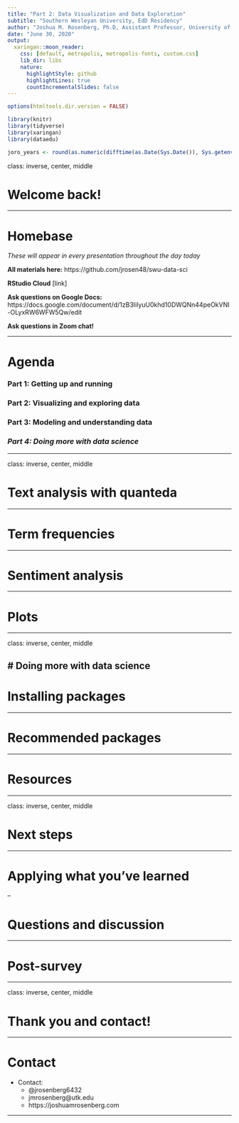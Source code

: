 ```yaml
---
title: "Part 2: Data Visualization and Data Exploration"
subtitle: "Southern Wesleyan University, EdD Residency"
author: "Joshua M. Rosenberg, Ph.D, Assistant Professor, University of Tennessee, Knoxville"
date: "June 30, 2020"
output:
  xaringan::moon_reader:
    css: [default, metropolis, metropolis-fonts, custom.css]
    lib_dir: libs
    nature:
      highlightStyle: github
      highlightLines: true
      countIncrementalSlides: false
---
```


```r
options(htmltools.dir.version = FALSE)

library(knitr)
library(tidyverse)
library(xaringan)
library(dataedu)

joro_years <- round(as.numeric(difftime(as.Date(Sys.Date()), Sys.getenv("joro_bday"), unit="weeks"))/52.25, 1)
```

class: inverse, center, middle

# Welcome back!

---

# Homebase

*These will appear in every presentation throughout the day today*

**All materials here:**
https://github.com/jrosen48/swu-data-sci

**RStudio Cloud**
[link]

**Ask questions on Google Docs:**
https://docs.google.com/document/d/1zB3IilyuU0khd10DWQNn44peOkVNI-OLyxRW6WFW5Qw/edit

**Ask questions in Zoom chat!**

---

# Agenda

### Part 1: Getting up and running
### Part 2: Visualizing and exploring data
### Part 3: Modeling and understanding data
### *Part 4: Doing more with data science*

---

class: inverse, center, middle

# Text analysis with quanteda

---

# Term frequencies

---

# Sentiment analysis

---

# Plots

---

class: inverse, center, middle

# Doing more with data science
---

# Installing packages

---

# Recommended packages

---

# Resources

---

class: inverse, center, middle

# Next steps 

---

# Applying what you've learned



--

# Questions and discussion

---

# Post-survey

---

class: inverse, center, middle

# Thank you and contact!

---

# Contact

* Contact: 
  * @jrosenberg6432
  * jmrosenberg@utk.edu
  * https://joshuamrosenberg.com

---